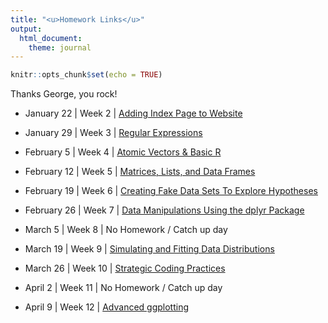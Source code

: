 ```yaml
---
title: "<u>Homework Links</u>"
output: 
  html_document:
    theme: journal
---
```


```r
knitr::opts_chunk$set(echo = TRUE)
```

Thanks George, you rock!

- January 22 | Week 2 | [Adding Index Page to Website](index.html)

- January 29 | Week 3 | [Regular Expressions](homework3.html)

- February 5 | Week 4 | [Atomic Vectors & Basic R](homework4.html)

- February 12 | Week 5 | [Matrices, Lists, and Data Frames](homework5.html)

- February 19 | Week 6 | [Creating Fake Data Sets To Explore Hypotheses](homework6.html)

- February 26 | Week 7 | [Data Manipulations Using the dplyr Package](homework7.html)

- March 5 | Week 8 | No Homework / Catch up day

- March 19 | Week 9 | [Simulating and Fitting Data Distributions](homework8.html)

- March 26 | Week 10 | [Strategic Coding Practices](JiaBio6100_Homework9.zip)

- April 2 | Week 11 | No Homework / Catch up day

- April 9 | Week 12 | [Advanced ggplotting](homework10.html)


